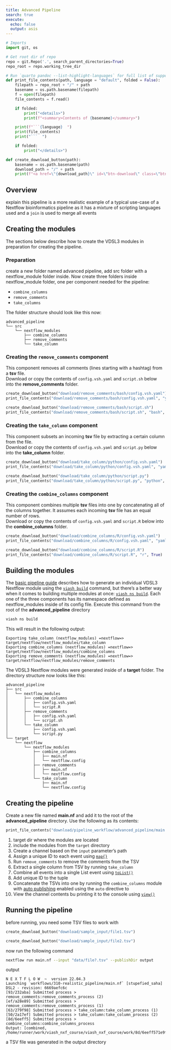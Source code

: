 ```yaml
---
title: Advanced Pipeline
search: true
execute:
  echo: false
  output: asis
---
```


```python
# Imports
import git, os

# Get root dir of repo
repo = git.Repo('.', search_parent_directories=True)
repo_root = repo.working_tree_dir

# Run `quarto pandoc --list-highlight-languages` for full list of supported languages
def print_file_contents(path, language = "default", folded = False):
    filepath = repo_root + "/" + path
    basename = os.path.basename(filepath)
    f = open(filepath)
    file_contents = f.read()

    if folded:
        print("<details>")
        print(f"<summary>Contents of {basename}</summary>")

    print(f"```{language}  ")
    print(file_contents)
    print("```  ")

    if folded:
        print("</details>")

def create_download_button(path):
    basename = os.path.basename(path)
    download_path = "/" + path
    print(f"<a href=\"{download_path}\" id=\"btn-download\" class=\"btn btn-info btn-md\" role=\"button\" download>Download {basename}</a>  ")
```

## Overview

explain this pipeline is a more realistic example of a typical use-case of a Nextflow bioinformatics pipeline as it has a mixture of scripting languages used and a `join` is used to merge all events  

## Creating the modules

The sections below describe how to create the VDSL3 modules in preparation for creating the pipeline. 

### Preparation

create a new folder named advanced pipeline, add src folder with a nextflow_module folder inside. Now create three folders inside nextflow_module folder, one per component needed for the pipeline:

- `combine_columns`
- `remove_comments`
- `take_columns`


The folder structure should look like this now:

```
advanced_pipeline
└── src
    └── nextflow_modules
        ├── combine_columns
        ├── remove_comments
        └── take_column
```

### Creating the `remove_comments` component

This component removes all comments (lines starting with a hashtag) from a **tsv** file.  
Download or copy the contents of `config.vsh.yaml` and `script.sh` below into the **remove_comments** folder. 

```python
create_download_button("download/remove_comments/bash/config.vsh.yaml")
print_file_contents("download/remove_comments/bash/config.vsh.yaml", "yaml", True)
```


```python
create_download_button("download/remove_comments/bash/script.sh")
print_file_contents("download/remove_comments/bash/script.sh", "bash", True)
```

### Creating the `take_column` component

This component subsets an incoming **tsv** file by extracting a certain column from the file.  
Download or copy the contents of `config.vsh.yaml` and `script.py` below into the **take_column** folder. 

```python
create_download_button("download/take_column/python/config.vsh.yaml")
print_file_contents("download/take_column/python/config.vsh.yaml", "yaml", True)
```


```python
create_download_button("download/take_column/python/script.py")
print_file_contents("download/take_column/python/script.py", "python", True)
```


### Creating the `combine_columns` component

This component combines multiple **tsv** files into one by concatenating all of the columns together. It assumes each incoming **tsv** file has an equal number of rows.  
Download or copy the contents of `config.vsh.yaml` and `script.R` below into the **combine_columns** folder. 

```python
create_download_button("download/combine_columns/R/config.vsh.yaml")
print_file_contents("download/combine_columns/R/config.vsh.yaml", "yaml", True)
```


```python
create_download_button("download/combine_columns/R/script.R")
print_file_contents("download/combine_columns/R/script.R", "r", True)
```


## Building the modules

The [basic pipeline guide](#) describes how to generate an individual VDSL3 Nextflow module using the [`viash build`](#) command, but there's a better way when it comes to building multiple modules at once: [`viash ns build`](#). Each one of the three components has its namespace defined as nextflow_modules inside of its config file.
Execute this command from the root of the **advanced_pipeline** directory

```bash
viash ns build
```

This will result in the following output:

```
Exporting take_column (nextflow_modules) =nextflow=> target/nextflow/nextflow_modules/take_column
Exporting combine_columns (nextflow_modules) =nextflow=> target/nextflow/nextflow_modules/combine_columns
Exporting remove_comments (nextflow_modules) =nextflow=> target/nextflow/nextflow_modules/remove_comments
```

The VDSL3 Nextflow modules were generated inside of a **target** folder. The directory structure now looks like this:

```
advanced_pipeline
├── src
│   └── nextflow_modules
│       ├── combine_columns
│       │   ├── config.vsh.yaml
│       │   └── script.R
│       ├── remove_comments
│       │   ├── config.vsh.yaml
│       │   └── script.sh
│       └── take_column
│           ├── config.vsh.yaml
│           └── script.py
└── target
    └── nextflow
        └── nextflow_modules
            ├── combine_columns
            │   ├── main.nf
            │   └── nextflow.config
            ├── remove_comments
            │   ├── main.nf
            │   └── nextflow.config
            └── take_column
                ├── main.nf
                └── nextflow.config
```

## Creating the pipeline

Create a new file named **main.nf** and add it to the root of the **advanced_pipeline** directory. Use the following as its contents: 

```python
print_file_contents("download/pipeline_workflow/advanced_pipeline/main.nf", "groovy", False)
```

1. target dir where the modules are located
2. include the modules from the `target` directory
3. Create a channel based on the `input` parameter's path
4. Assign a unique ID to each event using [`map{}`](https://www.nextflow.io/docs/latest/operator.html#map)
5. Run `remove_comments` to remove the comments from the TSV
6. Extract a single column from TSV by running `take_column`
7. Combine all events into a single List event using [`toList()`](https://www.nextflow.io/docs/latest/operator.html#tolist)
8. Add unique ID to the tuple
9. Concatenate the TSVs into one by running the `combine_columns` module with [auto publishing](#) enabled using the `auto` directive to 
10. View the channel contents bu printing it to the console using [`view()`](https://www.nextflow.io/docs/latest/operator.html?highlight=view#view)

## Running the pipeline

before running, you need some TSV files to work with

```python
create_download_button("download/sample_input/file1.tsv")
```

```python
create_download_button("download/sample_input/file2.tsv")
```

now run the following command

```bash
nextflow run main.nf --input "data/file?.tsv" --publishDir output
```

output

```
N E X T F L O W  ~  version 22.04.3
Launching `workflows/310-realistic_pipeline/main.nf` [stupefied_saha] DSL2 - revision: 6669aefc6c
[93/232aba] Submitted process > remove_comments:remove_comments_process (2)
[ef/a28e89] Submitted process > remove_comments:remove_comments_process (1)
[63/279f98] Submitted process > take_column:take_column_process (1)
[50/2a17ef] Submitted process > take_column:take_column_process (2)
[8d/6eeff5] Submitted process > combine_columns:combine_columns_process
Output: [combined, /home/runner/work/viash_nxf_course/viash_nxf_course/work/8d/6eeff571e9ff2c5389851c6ab3001c/combined.combine_columns.output]
```

a TSV file was generated in the output directory 
